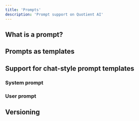 ```yaml
---
title: 'Prompts'
description: 'Prompt support on Quotient AI'
---
```


## What is a prompt?

## Prompts as templates

## Support for chat-style prompt templates

### System prompt

### User prompt

## Versioning